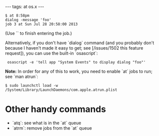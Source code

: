 ---
tags: at os.x
---
<pre lang="shell">$ at 8:58pm
dialog -message 'foo'
job 3 at Sun Jul 28 20:58:00 2013</pre>

(Use `<Control-D>` to finish entering the job.)

Alternatively, if you don't have `dialog` command (and you probably don't because I haven't made it easy to get; see [/issues/1502 this feature request]), you can use the built-in `osascript`:

  osascript -e 'tell app "System Events" to display dialog "foo"'

'''Note:''' In order for any of this to work, you need to enable `at` jobs to run; see `man atrun`:

<pre lang="shell">$ sudo launchctl load -w /System/Library/LaunchDaemons/com.apple.atrun.plist</pre>

= Other handy commands =

* `atq`: see what is in the `at` queue
* `atrm`: remove jobs from the `at` queue
